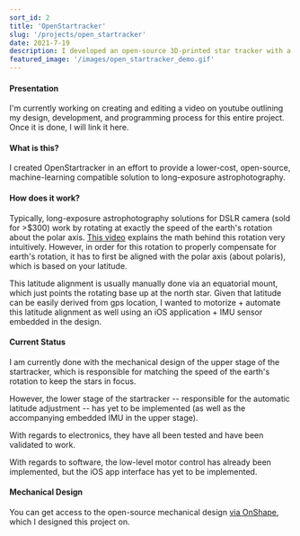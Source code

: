 ```yaml
---
sort_id: 2
title: 'OpenStartracker'
slug: '/projects/open_startracker'
date: 2021-7-19
description: I developed an open-source 3D-printed star tracker with a motorized equatorial mount for full automatic latitude calibration, polaris alignment, & object tracking via onboard computer vision.
featured_image: '/images/open_startracker_demo.gif'
---
```


#### Presentation
I'm currently working on creating and editing a video on youtube outlining my design, development, and programming process for this entire project. Once it is done, I will link it here.
#### What is this?

I created OpenStartracker in an effort to provide a lower-cost, open-source, machine-learning compatible solution to long-exposure astrophotography.

#### How does it work?

Typically, long-exposure astrophotography solutions for DSLR camera (sold for >$300) work by rotating at exactly the speed of the earth's rotation about the polar axis. [This video](https://www.youtube.com/watch?v=WpmGi8DHu4c) explains the math behind this rotation very intuitively. However, in order for this rotation to properly compensate for earth's rotation, it has to first be aligned with the polar axis (about polaris), which is based on your latitude.

This latitude alignment is usually manually done via an equatorial mount, which just points the rotating base up at the north star. Given that latitude can be easily derived from gps location, I wanted to motorize + automate this latitude alignment as well using an iOS application + IMU sensor embedded in the design.

#### Current Status

I am currently done with the mechanical design of the upper stage of the startracker, which is responsible for matching the speed of the earth's rotation to keep the stars in focus.

However, the lower stage of the startracker -- responsible for the automatic latitude adjustment -- has yet to be implemented (as well as the accompanying embedded IMU in the upper stage).

With regards to electronics, they have all been tested and have been validated to work.

With regards to software, the low-level motor control has already been implemented, but the iOS app interface has yet to be implemented.

#### Mechanical Design
You can get access to the open-source mechanical design [via OnShape](https://cad.onshape.com/documents/eb5985eb85492b87b2d7116d/w/8a4f6561f5f12bc6eb17cdf7/e/3c6ea5c35ddcd26be48681a4), which I designed this project on.
